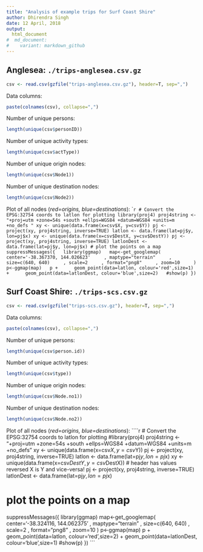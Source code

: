 ```yaml
---
title: "Analysis of example trips for Surf Coast Shire"
author: Dhirendra Singh
date: 12 April, 2018
output:
  html_document
#  md_document:
#    variant: markdown_github
---
```


## Anglesea: `./trips-anglesea.csv.gz` 

```r
csv <- read.csv(gzfile("trips-anglesea.csv.gz"), header=T, sep=",")
```

Data columns:
```r
paste(colnames(csv), collapse=",")
```

Number of unique persons:
```r
length(unique(csv$personID))
```

Number of unique activity types:
```r
length(unique(csv$actType))
```

Number of unique origin nodes:
```r
length(unique(csv$Node1))
```

Number of unique destination nodes:
```r
length(unique(csv$Node2))
```


Plot of all nodes (*red=origins, blue=destinations*):
````r
# Convert the EPSG:32754 coords to latlon for plotting
library(proj4)
proj4string <- "+proj=utm +zone=54s +south +ellps=WGS84 +datum=WGS84 +units=m +no_defs "
xy <- unique(data.frame(x=csv$X, y=csv$Y))
pj <- project(xy, proj4string, inverse=TRUE)
latlon <- data.frame(lat=pj$y, lon=pj$x)
xy <- unique(data.frame(x=csv$DestX, y=csv$DestY))
pj <- project(xy, proj4string, inverse=TRUE)
latlonDest <- data.frame(lat=pj$y, lon=pj$x)
# plot the points on a map
suppressMessages({
  library(ggmap)
  map<-get_googlemap(
    center='-38.367370, 144.026623'
    , maptype="terrain"
    , size=c(640, 640)
    , scale=2
    , format="png8"
    , zoom=10
    )
  p<-ggmap(map)
  p + 
    geom_point(data=latlon, colour='red',size=1) + 
    geom_point(data=latlonDest, colour='blue',size=2)
  #show(p)
})
```

## Surf Coast Shire: `./trips-scs.csv.gz` 

```r
csv <- read.csv(gzfile("trips-scs.csv.gz"), header=T, sep=",")
```

Data columns:
```r
paste(colnames(csv), collapse=",")
```

Number of unique persons:
```r
length(unique(csv$person.id))
```

Number of unique activity types:
```r
length(unique(csv$type))
```

Number of unique origin nodes:
```r
length(unique(csv$Node.no1))
```

Number of unique destination nodes:
```r
length(unique(csv$Node.no2))
```


Plot of all nodes (*red=origins, blue=destinations*):
````r
# Convert the EPSG:32754 coords to latlon for plotting
#library(proj4)
proj4string <- "+proj=utm +zone=54s +south +ellps=WGS84 +datum=WGS84 +units=m +no_defs "
xy <- unique(data.frame(x=csv$X, y=csv$Y))
pj <- project(xy, proj4string, inverse=TRUE)
latlon <- data.frame(lat=pj$y, lon=pj$x)
xy <- unique(data.frame(x=csv$DestY, y=csv$DestX)) # header has values reversed X is Y and vice-versa!
pj <- project(xy, proj4string, inverse=TRUE)
latlonDest <- data.frame(lat=pj$y, lon=pj$x)

# plot the points on a map
suppressMessages({
  library(ggmap)
  map<-get_googlemap(
    center='-38.324116, 144.062375'
    , maptype="terrain"
    , size=c(640, 640)
    , scale=2
    , format="png8"
    , zoom=10
    )
  p<-ggmap(map)
  p + 
    geom_point(data=latlon, colour='red',size=2) + 
    geom_point(data=latlonDest, colour='blue',size=1)
  #show(p)
})
```